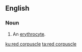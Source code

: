 ==English==

===Noun===
{{en-noun}}

# {{lb|en|cytology}} An [[erythrocyte]].

[[ku:red corpuscle]]
[[ta:red corpuscle]]